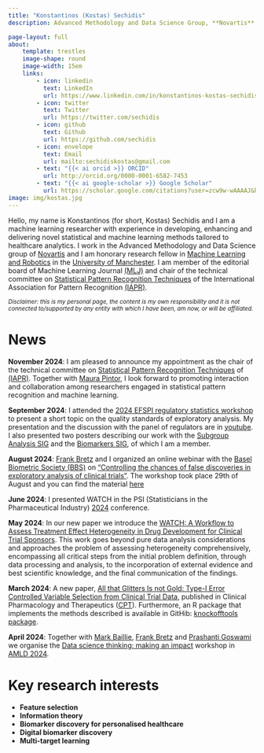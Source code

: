 ```yaml
---
title: "Konstantinos (Kostas) Sechidis"
description: Advanced Methodology and Data Science Group, **Novartis** <br> Honorary Research Fellow in Machine Learning and Robotics, **University of Manchester**

page-layout: full
about:
    template: trestles
    image-shape: round
    image-width: 15em
    links:
        - icon: linkedin
          text: LinkedIn
          url: https://www.linkedin.com/in/konstantinos-kostas-sechidis-19311657/
        - icon: twitter
          text: Twitter
          url: https://twitter.com/sechidis
        - icon: github
          text: Github
          url: https://github.com/sechidis
        - icon: envelope
          text: Email
          url: mailto:sechidiskostas@gmail.com
        - text: "{{< ai orcid >}} ORCID"
          url: http://orcid.org/0000-0001-6582-7453
        - text: "{{< ai google-scholar >}} Google Scholar"
          url: https://scholar.google.com/citations?user=zcw9w-wAAAAJ&hl=en
image: img/kostas.jpg
---
```


Hello, my name is Konstantinos (for short, Kostas) Sechidis and I am a machine learning researcher with experience in developing, enhancing and delivering novel statistical and machine learning methods tailored to healthcare analytics. I work in the Advanced Methodology and Data Science group of [Novartis](https://www.novartis.com/) and I am honorary research fellow in [Machine Learning and Robotics](https://www.cs.manchester.ac.uk/research/expertise/machine-learning-and-robotics/) in the [University of Manchester](https://www.manchester.ac.uk/). I am member of the editorial board of Machine Learning Journal [(MLJ)](https://link.springer.com/journal/10994/editorial-board) and chair of the technical committee on [Statistical Pattern Recognition Techniques](https://sites.google.com/view/iapr-tc1/home?pli=1) of the International Association for Pattern Recognition [(IAPR)](https://iapr.org/index.php).

<sup> *Disclaimer: this is my personal page, the content is my own responsibility and it is not connected to/supported by any entity with which I have been, am now, or will be affiliated.* </sup>

# News
**November 2024**: I am pleased to announce my appointment as the chair of the technical committee on [Statistical Pattern Recognition Techniques](https://sites.google.com/view/iapr-tc1/home?pli=1) of [(IAPR)](https://iapr.org/index.php). Together with [Maura Pintor](https://maurapintor.github.io/), I look forward to promoting interaction and collaboration among researchers  engaged in statistical pattern recognition and machine learning.

**September 2024**: I attended the  [2024 EFSPI regulatory statistics workshop](https://efspieurope.github.io/workshop/next.html) to present a short topic on the quality standards of exploratory analysis. My presentation and the discussion with the panel of regulators are in [youtube](https://www.youtube.com/watch?v=5vlTfHA43GI&t=5050s).
I also presented two posters describing our work with the [Subgroup Analysis SIG](https://psiweb.org/sigs-special-interest-groups/subgroup-analysis) and the [Biomarkers SIG](https://www.psiweb.org/sigs-special-interest-groups/biomarkers), of which I am a member. 

**August 2024**: [Frank Bretz](https://www.linkedin.com/in/frank-bretz-8510415/) and I organized an online webinar with the [Basel Biometric Society (BBS)](https://baselbiometrics.github.io/home/docs/) on ["Controlling the chances of false discoveries in exploratory analysis of clinical trials"](https://baselbiometrics.github.io/home/docs/upcoming/20240829/agenda.pdf). The workshop took place 29th of August and you can find the material [here](https://baselbiometrics.github.io/home/docs/events_past.html)

**June 2024**: I presented WATCH in the PSI (Statisticians in the Pharmaceutical Industry) [2024](https://www.psiweb.org/conferences/about-the-conference) conference.

**May 2024**: In our new paper we introduce the [WATCH: A Workflow to Assess Treatment Effect Heterogeneity in Drug Development for Clinical Trial Sponsors](https://arxiv.org/abs/2405.00859). This work goes beyond pure data analysis considerations and approaches the problem of assessing heterogeneity comprehensively, encompassing all critical steps from the initial problem definition, through data processing and analysis, to the incorporation of external evidence and best scientific knowledge, and the final communication of the findings.

**March 2024**: A new paper, [All that Glitters Is not Gold: Type-I Error Controlled Variable Selection from Clinical Trial Data](https://ascpt.onlinelibrary.wiley.com/doi/full/10.1002/cpt.3211), published in Clinical Pharmacology and Therapeutics ([CPT](https://ascpt.onlinelibrary.wiley.com/journal/15326535)). Furthermore, an R package that implements the methods described is available in GitHib: [knockofftools package](https://github.com/Novartis/knockofftools/tree/main).

**April 2024**: Together with [Mark Baillie](https://bailliem.github.io), [Frank Bretz](https://www.linkedin.com/in/frank-bretz-8510415) and [Prashanti Goswami](https://www.linkedin.com/in/prashanti-goswami-she-her-15a52110/) we organise the [Data science thinking: making an impact](https://datascience-thinking.github.io/) workshop in [AMLD 2024](https://2024.appliedmldays.org/).



```{=html}
<!--

**April 2024**: There is a PhD opportunity by [Gavin Brown](https://profgavinbrown.github.io/) in the UKRI AI Center for Doctoral Training (CDT) in Decision Making for Complex Systems (jointly run between the University of Manchester and the University of Cambridge). The [project](https://ai-decisions-cdt.github.io/hugo-pages/talk/2024_causaleffects_brown_sechidis_bretz/) will focus on the areas of causality and information geometry, with the main objective to study the statistical properties of various causal effect measures and understand/reduce their inherent uncertainty. [Frank Bretz](https://www.linkedin.com/in/frank-bretz-8510415/) and I will also co-supervise/advise the student.

**Nov 2023**: Gave an invited presentation in the European Statistical Forum. This year's topic was: [Statistical Methodology in Precision Medicine and the role of Artificial Intelligence](https://lsacademy.com/en/product/european-statistical-forum-4/).

**Sep 2023**: Present our work on controlled biomarker discovery in the [5th Conference of the Central European Network (CEN)](https://cen2023.github.io/home/index.html).

**Jan 2023**: I have been appointed vice-chair of the technical committee on [Statistical Pattern Recognition Techniques](https://sites.google.com/view/iapr-tc1/home?pli=1) of the International Association for Pattern Recognition [(IAPR)](https://iapr.org/index.php).

**Dec 2022**: Our paper on benchmarking methods for characterising treatment effect heterogeneity in clinical trials published in [Biometrical Journal](https://onlinelibrary.wiley.com/doi/full/10.1002/bimj.202100337). If you are interested on simulating datasets of heterogeneous treatment effects you can check our [benchtm](https://github.com/Sophie-Sun/benchtm) package.

**Sep 2021**: [Lasse Hansen](https://lassehansen.me/)'s work on assessing depression using speech emotion recognition systems is available in [biorxiv](https://www.biorxiv.org/content/10.1101/2021.09.01.458536v1). For those interested, Lasse's has a [twitter thread](https://twitter.com/HansenLasse94/status/1434789476623060993) that summarizes some of the main points of the paper.

**Aug 2021**: On September 13th, together with colleagues from industry and academia, we organise the second edition of [PharML](https://sites.google.com/view/pharml2021/) workshop,  colocated with [ECML-PKDD 2021](https://2021.ecmlpkdd.org/). Check the exciting program [here](https://sites.google.com/view/pharml2021/program). 

**Jul 2021**: The paper on using knockoffs for controlled predictive biomarker identification has just been published in [Statistics in Medicine](https://onlinelibrary.wiley.com/doi/10.1002/sim.9134). For those interested, check out an earlier [work](https://onlinelibrary.wiley.com/doi/full/10.1002/sim.8955) from our group (Advanced Methodology and Data Science in Novartis) where the sequential knockoffs algorithm was introduced.

Apr 2021: The paper of my post-doc in Roche is published and open access in Artificial Intelligence in Medicine.

Oct 2020: I am now member of the editorial board of the Machine Learning Journal (MLJ). I also joined the Subgroup Analysis special interest group, which is sponsored by the European Federation of Statisticians in the Pharmaceutical Industry (EFSPI) and the Statisticians in the Pharmaceutical Industry (PSI) organisation.

Sept 2020: On the September 18th I will present on the Statistical Learning workshop organised by the Data Mining and Machine Learning group of the University of Geneva. The aim of the workshop is to bring together the research communities of statistics and machine learning to foster a discussion between the two fields and develop research synergies. For more details and registration see here.

June 2020: I joined Novartis’ Advanced Methodology and Data Science (AMDS) group, where I focus on developing novel machine learning methods with the aim of improving drug development in multiple projects. Furthermore, in collaboration with data scientists and biostatisticians, we work to ensure that state-of-the-art statistical and machine learning methods are used at the trial and project level.

-->
```
# Key research interests

-   **Feature selection**
-   **Information theory**
-   **Biomarker discovery for personalised healthcare**
-   **Digital biomarker discovery**
-   **Multi-target learning**
